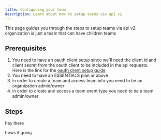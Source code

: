 ```yaml
---
title: Configuring your team
description: Learn about how to setup teams via api v2
---
```


This page guides you through the steps to setup teams via api v2. organization is just a team that can have children teams

## Prerequisites

1. You need to have an oauth client setup since we'll need the client id and client secret from the oauth client to be included in the api requests. Here is the link for the [oauth client setup guide](https://cal.com/docs/platform/quickstart)
2. You need to have an ESSENTIALS plan or above
3. In order to create a team and access team info you need to be an organization admin/owner
4. In order to create and access a team event type you need to be a team admin/owner

## Steps

<Steps>

<Step>hey there</Step>

<Step>hows it going</Step>

</Steps>